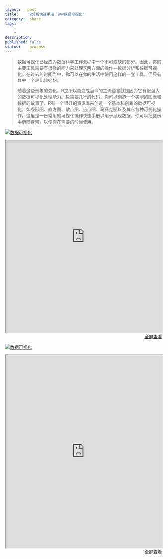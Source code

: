 ```yaml
---
layout:   post
title:    "R分析快速手册：R中数据可视化"
category:  share
tags:     
    -  
    -   
description: 
published: false
status:    process
---
```


> 数据可视化已经成为数据科学工作流程中一个不可或缺的部分。因此，你的主要工具需要有很强的能力来处理这两方面的操作—数据分析和数据可视化。在过去的时间当中，你可以在你的生活中使用这样的一套工具，但只有其中一个是比较好的。
>
> 随着这些景象的变化，R之所以能变成当今的主流语言就是因为它有很强大的数据可视化处理能力。只需要几行的代码，你可以创造一个美丽的图表和数据的故事了。R有一个很好的资源库来创造一个基本和创新的数据可视化，如条形图、直方图、散点图、热点图、马赛克图以及其它各种可视化操作。这里是一份常用的可视化操作快速手册以用于展现数据。你可以把这份手册随身带，以便你在需要的时候使用。


[![数据可视化](/finance/assets/img/2015-11-15-R分析快速手册：R中数据可视化/graphic.jpg)](/finance/assets/img/2015-11-15-R分析快速手册：R中数据可视化/graphic.jpg)
 

<iframe src="http://www.analyticsvidhya.com/blog/2015/07/guide-data-visualization-r/" style="width:100%; height:620px;">
</iframe>

<p style="margin-top: 0px; text-align:right;">
<a target="_blank" 
href="http://www.analyticsvidhya.com/blog/2015/07/guide-data-visualization-r/">
  全屏查看
</a>
</p>


[![数据可视化](/finance/assets/img/2015-11-15-R分析快速手册：R中数据可视化/Chart_Selection.jpeg)](/finance/assets/img/2015-11-15-R分析快速手册：R中数据可视化/Chart_Selection.jpeg)
 

<iframe src="http://www.analyticsvidhya.com/blog/2015/05/data-visualization-resource/" style="width:100%; height:620px;">
</iframe>

<p style="margin-top: 0px; text-align:right;">
<a target="_blank" 
href="http://www.analyticsvidhya.com/blog/2015/05/data-visualization-resource/">
  全屏查看
</a>
</p>
